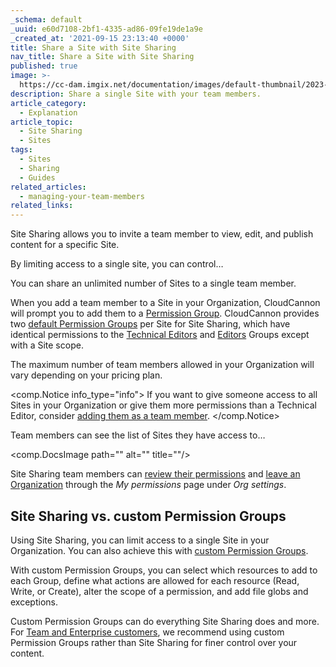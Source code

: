 ```yaml
---
_schema: default
_uuid: e60d7108-2bf1-4335-ad86-09fe19de1a9e
_created_at: '2021-09-15 23:13:40 +0000'
title: Share a Site with Site Sharing
nav_title: Share a Site with Site Sharing
published: true
image: >-
  https://cc-dam.imgix.net/documentation/images/default-thumbnail/2023-Q4/CloudCannon-Documentation-Thumbnail.png
description: Share a single Site with your team members.
article_category:
  - Explanation
article_topic:
  - Site Sharing
  - Sites
tags:
  - Sites
  - Sharing
  - Guides
related_articles:
  - managing-your-team-members
related_links:
---
```

Site Sharing allows you to invite a team member to view, edit, and publish content for a specific Site.

By limiting access to a single site, you can control…

You can share an unlimited number of Sites to a single team member.

When you add a team member to a Site in your Organization, CloudCannon will prompt you to add them to a [Permission Group](/documentation/articles/what-are-permission-groups/). CloudCannon provides two [default Permission Groups](/documentation/articles/what-are-default-permission-groups/) per Site for Site Sharing, which have identical permissions to the [Technical Editors](/documentation/articles/what-are-default-permission-groups/#technical-editors) and [Editors](/documentation/articles/what-are-default-permission-groups/#editors) Groups except with a Site scope.

The maximum number of team members allowed in your Organization will vary depending on your pricing plan.

<comp.Notice info_type="info">
  If you want to give someone access to all Sites in your Organization or give them more permissions than a Technical Editor, consider [adding them as a team member](/documentation/articles/add-a-team-member-to-a-permission-group/).
</comp.Notice>

Team members can see the list of Sites they have access to…

<comp.DocsImage path="" alt="" title=""/>

Site Sharing team members can [review their permissions](/documentation/articles/manage-my-permissions/#review-my-current-permission-groups) and [leave an Organization](/documentation/articles/manage-my-permissions/#leave-a-permission-group) through the *My permissions* page under *Org settings*.

## Site Sharing vs. custom Permission Groups

Using Site Sharing, you can limit access to a single Site in your Organization. You can also achieve this with [custom Permission Groups](/documentation/articles/what-are-custom-permission-groups/).

With custom Permission Groups, you can select which resources to add to each Group, define what actions are allowed for each resource (Read, Write, or Create), alter the scope of a permission, and add file globs and exceptions.

Custom Permission Groups can do everything Site Sharing does and more. For [Team and Enterprise customers](/pricing/), we recommend using custom Permission Groups rather than Site Sharing for finer control over your content.